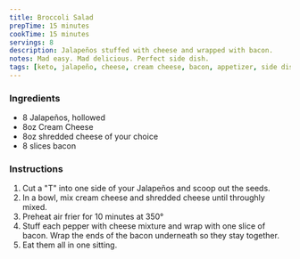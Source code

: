 ```yaml
---
title: Broccoli Salad
prepTime: 15 minutes
cookTime: 15 minutes
servings: 8
description: Jalapeños stuffed with cheese and wrapped with bacon.
notes: Mad easy. Mad delicious. Perfect side dish.
tags: [keto, jalapeño, cheese, cream cheese, bacon, appetizer, side dish]
---
```


### Ingredients

- 8 Jalapeños, hollowed
- 8oz Cream Cheese
- 8oz shredded cheese of your choice
- 8 slices bacon

### Instructions

1. Cut a "T" into one side of your Jalapeños and scoop out the seeds.
1. In a bowl, mix cream cheese and shredded cheese until throughly mixed.
1. Preheat air frier for 10 minutes at 350°
1. Stuff each pepper with cheese mixture and wrap with one slice of bacon. Wrap the ends of the bacon underneath so they stay together.
1. Eat them all in one sitting.
